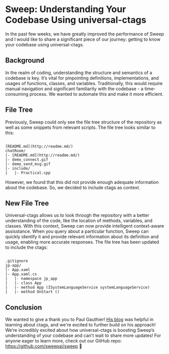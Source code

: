 # Sweep: Understanding Your Codebase Using universal-ctags

In the past few weeks, we have greatly improved the performance of Sweep and I would like to share a significant piece of our journey: getting to know your codebase using universal-ctags.

## Background
In the realm of coding, understanding the structure and semantics of a codebase is key. It’s vital for pinpointing definitions, implementations, and usages of functions, classes, and variables. Traditionally, this would require manual navigation and significant familiarity with the codebase - a time-consuming process. We wanted to automate this and make it more efficient. 

## File Tree
Previously, Sweep could only see the file tree structure of the repository as well as some snippets from relevant scripts. The file tree looks similar to this:

```

[README.md](http://readme.md/)
chatRoom/
|- [README.md](http://readme.md/)
|- demo_connect.gif
|- demo_send_msg.gif
|- include/
|   |- Practical.cpp

```

However, we found that this did not provide enough adequate information about the codebase. So, we decided to include ctags as context. 

## New File Tree
Universal-ctags allows us to look through the repository with a better understanding of the code, like the location of methods, variables, and classes. With this context, Sweep can now provide intelligent context-aware assisstance. When you query about a particular function, Sweep can quickly identify it and provide relevant information about its definition and usage, enabling more accurate responses. The file tree has been updated to include the ctags:

```

.gitignore
jp-app/
|- App.xaml
|- App.xaml.cs
|   |- namespace jp_app
|   |- class App
|   |- method App (ISystemLanguageService systemLanguageService)
|   |- method OnStart ()

```

## Conclusion
We wanted to give a thank you to Paul Gauthier! [His blog](https://aider.chat/docs/ctags.html) was helpful in learning about ctags, and we're excited to further build on his approach!
We’re incredibly excited about how universal-ctags is boosting Sweep’s understanding of your codebase and can’t wait to share more updates! For anyone eager to learn more, check out our GitHub repo: https://github.com/sweepai/sweep 🌟
